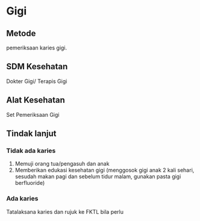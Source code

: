 # Gigi
## Metode 
pemeriksaan karies gigi.
## SDM Kesehatan
Dokter Gigi/ Terapis Gigi

## Alat Kesehatan
Set Pemeriksaan Gigi

## Tindak lanjut
### Tidak ada karies
1. Memuji orang tua/pengasuh dan anak
2. Memberikan edukasi kesehatan gigi (menggosok gigi anak 2 kali sehari, sesudah makan pagi dan sebelum tidur malam, gunakan pasta gigi berfluoride)
### Ada karies
Tatalaksana karies dan rujuk ke FKTL bila perlu
